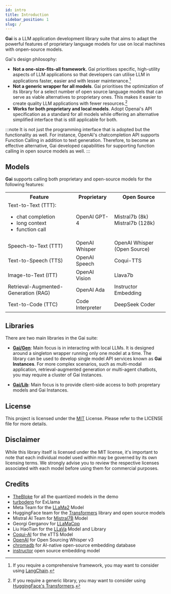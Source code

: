```yaml
---
id: intro
title: Introduction
sidebar_position: 1
slug: /
---
```


**Gai** is a LLM application development library suite that aims to adapt the powerful features of proprietary language models for use on local machines with onpen-source models.

Gai's design philosophy:

-   **Not a one-size-fits-all framework.** Gai prioritises specific, high-utility aspects of LLM applications so that developers can utilise LLM in applications faster, easier and with lesser maintenance.[^1]
    [^1]: If you require a comprehensive framework, you may want to consider using [LangChain](https://www.langchain.com).

-   **Not a generic wrapper for all models**. Gai prioritises the optimization of its library for a select number of open source language models that can serve as viable alternatives to proprietary ones. This makes it easier to create quality LLM applications with fewer resources.[^2]
    [^2]: If you require a generic library, you may want to consider using [HuggingFace's Transformers](https://huggingface.co/transformers/).

-   **Works for both proprietary and local models**. Adopt Openai's API specification as a standard for all models while offering an alternative simplified interface that is still applicable for both.

:::note
It is not just the programming interface that is adopted but the functionality as well. For instance, OpenAI's chatcompletion API supports Function Calling in addition to text generation. Therefore, to become an effective alternative, Gai developed capabilities for supporting function calling in open source models as well.
:::

## Models

**Gai** supports calling both proprietary and open-source models for the following features:

<!-- prettier-ignore -->
<table>
    <tr>
        <th>Feature</th>
        <th>Proprietary</th>
        <th>Open Source</th>
    </tr>
    <tr>
        <td>Text-to-Text (TTT):<ul><li>chat completion</li><li>long context</li><li>function call</li></ul></td>
        <td>OpenAI GPT-4</td>
        <td>Mistral7b (8k)<br />Mistral7b (128k)</td>
    </tr>
    <tr>
        <td>Speech-to-Text (TTT)</td>
        <td>OpenAI Whisper</td>
        <td>OpenAI Whisper (Open Source)</td>
    </tr>
    <tr>
        <td>Text-to-Speech (TTS)</td>
        <td>OpenAI Speech</td>
        <td>Coqui-TTS</td>
    </tr>
    <tr>
        <td>Image-to-Text (ITT)</td>
        <td>OpenAI Vision</td>
        <td>Llava7b</td>
    </tr>
    <tr>
        <td>Retrieval-Augmented-Generation (RAG)</td>
        <td>OpenAI Ada</td>
        <td>Instructor Embedding</td>
    </tr>
    <tr>
        <td>Text-to-Code (TTC)</td>
        <td>Code Interpreter</td>
        <td>DeepSeek Coder</td>
    </tr>
</table>

## Libraries

There are two main libraries in the Gai suite:

-   **[Gai/Gen](gai-gen/gai-gen-intro)**: Main focus is in interacting with local LLMs. It is designed around a singleton wrapper running only one model at a time. The library can be used to develop single model API services known as **Gai Instances**. For more complex scenarios, such as multi-modal application, retrieval-augmented generation or multi-agent chatbots, you may require a cluster of Gai Instances.

-   **[Gai/Lib](gai-lib/gai-lib-intro)**: Main focus is to provide client-side access to both propretary models and Gai Instances.

## License

This project is licensed under the [MIT](./LICENSE) License. Please refer to the LICENSE file for more details.

## Disclaimer

While this library itself is licensed under the MIT license, it's important to note that each individual model used within may be governed by its own licensing terms. We strongly advise you to review the respective licenses associated with each model before using them for commercial purposes.

## Credits

-   [TheBloke](https://huggingface.co/TheBloke) for all the quantized models in the demo
-   [turboderp](https://github.com/turboderp/exllama) for ExLlama
-   Meta Team for the [LLaMa2](https://ai.meta.com/llama/) Model
-   HuggingFace team for the [Transformers](https://huggingface.co/docs/transformers/llm_tutorial) library and open source models
-   Mistral AI Team for [Mistral7B](https://mistral.ai/news/announcing-mistral-7b/) Model
-   Georgi Gerganov for [LLaMaCpp](https://github.com/ggerganov/llama.cpp)
-   Liu HaoTian for the [LLaVa](https://github.com/haotian-liu/LLaVA) Model and Library
-   [Coqui-AI](https://github.com/coqui-ai/TTS) for the xTTS Model
-   [OpenAI](https://huggingface.co/openai/whisper-large-v3) for Open Sourcing Whisper v3
-   [chromadb](https://github.com/chroma-core/chroma) for AI-native open-source embedding database
-   [instructor](https://huggingface.co/hku-nlp/instructor-large) open source embedding model
